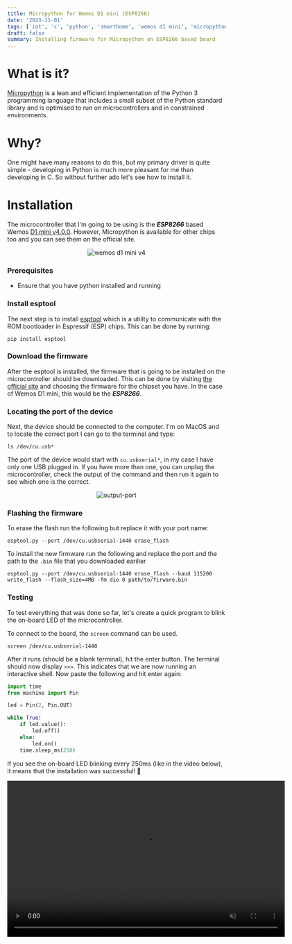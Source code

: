 ```yaml
---
title: Micropython for Wemos D1 mini (ESP8266)
date: '2023-11-01'
tags: ['iot', 'c', 'python', 'smarthome', 'wemos d1 mini', 'micropython']
draft: false
summary: Installing firmware for Micropython on ESP8266 based board
---
```


# What is it?

[Micropython](https://micropython.org/) is a lean and efficient implementation of the Python 3 programming language that includes a small subset of the Python standard library and is optimised to run on microcontrollers and in constrained environments.

# Why?

One might have many reasons to do this, but my primary driver is quite simple - developing in Python is much more pleasant for me than developing in C. So without further ado let's see how to install it.

# Installation

The microcontroller that I'm going to be using is the **_ESP8266_** based Wemos [D1 mini v4.0.0](https://www.wemos.cc/en/latest/d1/d1_mini.html). However, Micropython is available for other chips too and you can see them on the official site.

<p
  align="center"
  style={{
    display: 'flex',
    flexDirection: 'column',
    justifyContent: 'center',
    alignItems: 'center',
  }}
>
  <Image alt="wemos d1 mini v4" src="/static/images/mini4.png" width={512} height={128} />
</p>

### Prerequisites

- Ensure that you have python installed and running

### Install esptool

The next step is to install [esptool](https://github.com/espressif/esptool) which is a utility to communicate with the ROM bootloader in Espressif (ESP) chips. This can be done by running:

```shell
pip install esptool
```

### Download the firmware

After the esptool is installed, the firmware that is going to be installed on the microcontroller should be downloaded. This can be done by visiting [the official site](https://micropython.org/download/#esp8266) and choosing the firmware for the chipset you have. In the case of Wemos D1 mini, this would be the **_ESP8266_**.

### Locating the port of the device

Next, the device should be connected to the computer. I'm on MacOS and to locate the correct port I can go to the terminal and type:

```shell
ls /dev/cu.usb*
```

The port of the device would start with `cu.usbserial*`, in my case I have only one USB plugged in. If you have more than one, you can unplug the microcontroller, check the output of the command and then run it again to see which one is the correct.

<p
  align="center"
  style={{
    display: 'flex',
    flexDirection: 'column',
    justifyContent: 'center',
    alignItems: 'center',
  }}
>
  <Image alt="output-port" src="/static/images/output-port.png" width={512} height={128} />
</p>

### Flashing the firmware

To erase the flash run the following but replace it with your port name:

```shell
esptool.py --port /dev/cu.usbserial-1440 erase_flash
```

To install the new firmware run the following and replace the port and the path to the `.bin` file that you downloaded earilier

```shell
esptool.py --port /dev/cu.usbserial-1440 erase_flash --baud 115200 write_flash --flash_size=4MB -fm dio 0 path/to/firware.bin
```

### Testing

To test everything that was done so far, let's create a quick program to blink the on-board LED of the microcontroller.

To connect to the board, the `screen` command can be used.

```shell
screen /dev/cu.usbserial-1440
```

After it runs (should be a blank terminal), hit the enter button. The terminal should now display `>>>`. This indicates that we are now running an interactive shell. Now paste the following and hit enter again:

```python
import time
from machine import Pin

led = Pin(2, Pin.OUT)

while True:
	if led.value():
		led.off()
	else:
		led.on()
	time.sleep_ms(250)
```

If you see the on-board LED blinking every 250ms (like in the video below), it means that the installation was successful! 🎉

<video src="/static/images/demo-micropython.mp4" width="640" height="360" controls muted />
